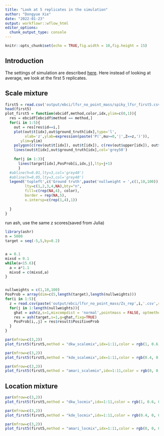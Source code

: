 ```yaml
---
title: "Look at 5 replicates in the simulation"
author: "Dongyue Xie"
date: "2022-01-23"
output: workflowr::wflow_html
editor_options:
  chunk_output_type: console
---
```


```r
knitr::opts_chunk$set(echo = TRUE,fig.width = 10,fig.height = 15)
```


## Introduction

The settings of simulation are described [here](ebci.html). Here instead of looking at average, we look at the first 5 replicates.

## Scale mixture


```r
first5 = read.csv('output/ebci/lfsr_no_point_mass/spiky_lfsr_first5.csv')
head(first5)
plot_first5 = function(ebcidf,method,color,idx,ylim=c(0,1)){
  res = ebcidf[ebcidf$method == method,]
  for(i in 1:5){
    out = res[res$id==i,]
    plot(out$t[idx],out$ground_truth[idx],type='l',
         xlab='z',ylab=expression(paste('P(',mu>=0,'|',Z==z,')')),
       ylim=ylim)
    polygon(c(rev(out$t[idx]), out$t[idx]), c(rev(out$upper[idx]), out$lower[idx]), col=color, border = NA)
    lines(out$t[idx],out$ground_truth[idx],col='grey50')
    
    for(j in 1:3){
      lines(target[idx],PosProb[i,idx,j],lty=j+1)
      }
  #abline(h=0.01,lty=3,col='grey40')
  #abline(h=0.05,lty=3,col='grey40')
  legend('topleft',c('Ground truth',paste('nullweight = ',c(1,10,100)),method),
         lty=c(1,2,3,4,NA),bty="n",
         fill=c(rep(NA,4), color),
         border = rep(NA,5),
         x.intersp=c(rep(1,4),1))
  
  }
}

```

run ash, use the same z scores(saved from Julia)

```r
library(ashr)
n = 5000
target = seq(-5,5,by=0.2)


a = 0.1
mixsd = 0.1
while(a<15.6){
  a = a*1.1
  mixsd = c(mixsd,a)
}


nullweights = c(1,10,100)
PosProb = array(dim=c(5,length(target),length(nullweights)))
for(i in 1:5){
  z = read.csv(paste('output/ebci/lfsr_no_point_mass/Zs_rep',i,'.csv',sep=''))$Column1
  for(j in 1:length(nullweights)){
    ghat = ash(z,s=1,mixcompdist = 'normal',pointmass = FALSE, optmethod='mixSQP',prior = 'nullbiased',mixsd = mixsd,nullweight=nullweights[j])$fitted_g
    res = ash(target,s=1,g=ghat,fixg=TRUE)
    PosProb[i,,j] = res$result$PositiveProb
  }
}

```

```r
par(mfrow=c(3,2))
plot_first5(first5,method = "dkw_scalemix",idx=1:11,color = rgb(1, 0.6, 0,0.5),ylim=c(0,0.1))
```

```r
par(mfrow=c(3,2))
plot_first5(first5,method = "kde_scalemix",idx=1:11,color = rgb(0.4, 0, 0,0.4),ylim=c(0,0.1))
```

```r
par(mfrow=c(3,2))
plot_first5(first5,method = "amari_scalemix",idx=1:11,color = rgb(0, 0, 0.8,0.4),ylim=c(0,0.08))
```


## Location mixture

```r
par(mfrow=c(3,2))
plot_first5(first5,method = "dkw_locmix",idx=1:11,color = rgb(1, 0.6, 0,0.5),ylim=c(0,0.1))
```

```r
par(mfrow=c(3,2))
plot_first5(first5,method = "kde_locmix",idx=1:11,color = rgb(0.4, 0, 0,0.4),ylim=c(0,0.1))
```

```r
par(mfrow=c(3,2))
plot_first5(first5,method = "amari_locmix",idx=1:11,color = rgb(0, 0, 0.8,0.4),ylim=c(0,0.08))
```

